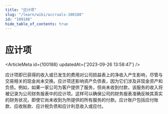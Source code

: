 ```yaml
---
title: "应计项"
slug: "/learn/wiki/accruals-100188"
id: "100188"
hide_table_of_contents: true
---
```



# 应计项

<ArticleMeta id={100188} updatedAt={'2023-09-26 13:58:47'} />
<div className='border-solid border-b border-t-0 my-4 border-[var(--ifm-color-gray-300)]' />

应计项即已获得的收入或已发生的费用对公司损益表上的净收入产生影响，尽管与交易相关的现金尚未交换。应计项还影响资产负债表，因为它们涉及非现金资产和负债。例如，如果一家公司为客户提供了服务，但尚未收到付款，该服务的收入将被记录为公司财务报表中的应计项。这样可以确保公司的财务报表准确反映其真实的财务状况，即使它尚未收到为所提供的所有服务的付款。应计账户包括应付账款、应收账款、应计税负债和应计利息收入或应付。
